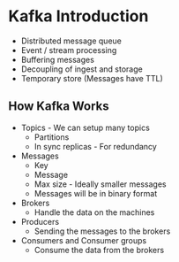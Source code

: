 # Kafka Introduction
* Distributed message queue
* Event / stream processing
* Buffering messages
* Decoupling of ingest and storage
* Temporary store (Messages have TTL)


## How Kafka Works
* Topics - We can setup many topics
  * Partitions 
  * In sync replicas - For redundancy
* Messages
  * Key
  * Message
  * Max size - Ideally smaller messages
  * Messages will be in binary format
* Brokers
  * Handle the data on the machines
* Producers
  * Sending the messages to the brokers
* Consumers and Consumer groups
  * Consume the data from the brokers
